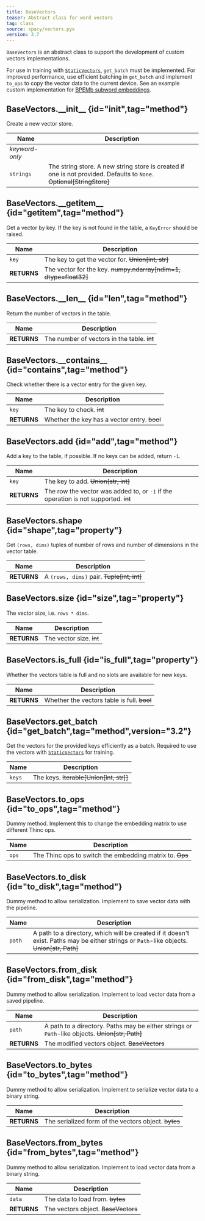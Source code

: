 ```yaml
---
title: BaseVectors
teaser: Abstract class for word vectors
tag: class
source: spacy/vectors.pyx
version: 3.7
---
```


`BaseVectors` is an abstract class to support the development of custom vectors
implementations.

For use in training with [`StaticVectors`](/api/architectures#staticvectors),
`get_batch` must be implemented. For improved performance, use efficient
batching in `get_batch` and implement `to_ops` to copy the vector data to the
current device. See an example custom implementation for
[BPEMb subword embeddings](/usage/embeddings-transformers#custom-vectors).

## BaseVectors.\_\_init\_\_ {id="init",tag="method"}

Create a new vector store.

| Name           | Description                                                                                                           |
| -------------- | --------------------------------------------------------------------------------------------------------------------- |
| _keyword-only_ |                                                                                                                       |
| `strings`      | The string store. A new string store is created if one is not provided. Defaults to `None`. ~~Optional[StringStore]~~ |

## BaseVectors.\_\_getitem\_\_ {id="getitem",tag="method"}

Get a vector by key. If the key is not found in the table, a `KeyError` should
be raised.

| Name        | Description                                                      |
| ----------- | ---------------------------------------------------------------- |
| `key`       | The key to get the vector for. ~~Union[int, str]~~               |
| **RETURNS** | The vector for the key. ~~numpy.ndarray[ndim=1, dtype=float32]~~ |

## BaseVectors.\_\_len\_\_ {id="len",tag="method"}

Return the number of vectors in the table.

| Name        | Description                                 |
| ----------- | ------------------------------------------- |
| **RETURNS** | The number of vectors in the table. ~~int~~ |

## BaseVectors.\_\_contains\_\_ {id="contains",tag="method"}

Check whether there is a vector entry for the given key.

| Name        | Description                                  |
| ----------- | -------------------------------------------- |
| `key`       | The key to check. ~~int~~                    |
| **RETURNS** | Whether the key has a vector entry. ~~bool~~ |

## BaseVectors.add {id="add",tag="method"}

Add a key to the table, if possible. If no keys can be added, return `-1`.

| Name        | Description                                                                         |
| ----------- | ----------------------------------------------------------------------------------- |
| `key`       | The key to add. ~~Union[str, int]~~                                                 |
| **RETURNS** | The row the vector was added to, or `-1` if the operation is not supported. ~~int~~ |

## BaseVectors.shape {id="shape",tag="property"}

Get `(rows, dims)` tuples of number of rows and number of dimensions in the
vector table.

| Name        | Description                                |
| ----------- | ------------------------------------------ |
| **RETURNS** | A `(rows, dims)` pair. ~~Tuple[int, int]~~ |

## BaseVectors.size {id="size",tag="property"}

The vector size, i.e. `rows * dims`.

| Name        | Description              |
| ----------- | ------------------------ |
| **RETURNS** | The vector size. ~~int~~ |

## BaseVectors.is_full {id="is_full",tag="property"}

Whether the vectors table is full and no slots are available for new keys.

| Name        | Description                                 |
| ----------- | ------------------------------------------- |
| **RETURNS** | Whether the vectors table is full. ~~bool~~ |

## BaseVectors.get_batch {id="get_batch",tag="method",version="3.2"}

Get the vectors for the provided keys efficiently as a batch. Required to use
the vectors with [`StaticVectors`](/api/architectures#StaticVectors) for
training.

| Name   | Description                             |
| ------ | --------------------------------------- |
| `keys` | The keys. ~~Iterable[Union[int, str]]~~ |

## BaseVectors.to_ops {id="to_ops",tag="method"}

Dummy method. Implement this to change the embedding matrix to use different
Thinc ops.

| Name  | Description                                              |
| ----- | -------------------------------------------------------- |
| `ops` | The Thinc ops to switch the embedding matrix to. ~~Ops~~ |

## BaseVectors.to_disk {id="to_disk",tag="method"}

Dummy method to allow serialization. Implement to save vector data with the
pipeline.

| Name   | Description                                                                                                                                |
| ------ | ------------------------------------------------------------------------------------------------------------------------------------------ |
| `path` | A path to a directory, which will be created if it doesn't exist. Paths may be either strings or `Path`-like objects. ~~Union[str, Path]~~ |

## BaseVectors.from_disk {id="from_disk",tag="method"}

Dummy method to allow serialization. Implement to load vector data from a saved
pipeline.

| Name        | Description                                                                                     |
| ----------- | ----------------------------------------------------------------------------------------------- |
| `path`      | A path to a directory. Paths may be either strings or `Path`-like objects. ~~Union[str, Path]~~ |
| **RETURNS** | The modified vectors object. ~~BaseVectors~~                                                    |

## BaseVectors.to_bytes {id="to_bytes",tag="method"}

Dummy method to allow serialization. Implement to serialize vector data to a
binary string.

| Name        | Description                                          |
| ----------- | ---------------------------------------------------- |
| **RETURNS** | The serialized form of the vectors object. ~~bytes~~ |

## BaseVectors.from_bytes {id="from_bytes",tag="method"}

Dummy method to allow serialization. Implement to load vector data from a binary
string.

| Name        | Description                         |
| ----------- | ----------------------------------- |
| `data`      | The data to load from. ~~bytes~~    |
| **RETURNS** | The vectors object. ~~BaseVectors~~ |
